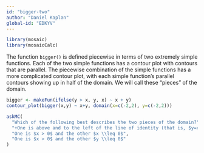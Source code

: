 ```yaml
---
id: "bigger-two"
author: "Daniel Kaplan"
global-id: "EDKYV"
---
```


```r

library(mosaic)
library(mosaicCalc)
```


The function `bigger()` is defined piecewise in terms of two extremely simple functions. Each of the two simple functions has a contour plot with contours that are parallel. The piecewise combination of the simple functions has a more complicated contour plot, with each simple function's parallel contours showing up in half of the domain. We will call these "pieces" of the domain.


```r
bigger <- makeFun(ifelse(y > x, y, x) ~ x + y)
contour_plot(bigger(x,y) ~ x+y, domain(x=c(-2,2), y=c(-2,2)))
```

```r
askMC(
  "Which of the following best describes the two pieces of the domain?",
  "+One is above and to the left of the line of identity (that is, $y=x$) and the other is below and to the right of that line.+",
  "One is $x > 0$ and the other $x \\leq 0$",
  "One is $x > 0$ and the other $y \\leq 0$"
)
```
